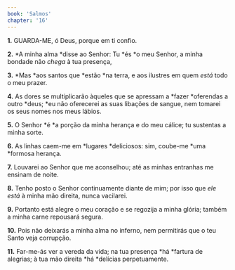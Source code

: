 ```yaml
---
book: 'Salmos'
chapter: '16'
---
```


**1.** GUARDA-ME, ó Deus, porque em ti confio.

**2.** *A minha alma *disse ao Senhor: Tu *és *o meu Senhor, a minha bondade não *chega* à tua presença,

**3.** *Mas *aos santos que *estão *na terra, e aos ilustres em quem *está* todo o meu prazer.

**4.** As dores se multiplicarão àqueles que se apressam a *fazer *oferendas a outro *deus; *eu não oferecerei as suas libações de sangue, nem tomarei os seus nomes nos meus lábios.

**5.** O Senhor *é *a porção da minha herança e do meu cálice; tu sustentas a minha sorte.

**6.** As linhas caem-me em *lugares *deliciosos: sim, coube-me *uma *formosa herança.

**7.** Louvarei ao Senhor que me aconselhou; até as minhas entranhas me ensinam de noite.

**8.** Tenho posto o Senhor continuamente diante de mim; por isso que *ele está* à minha mão direita, nunca vacilarei.

**9.** Portanto está alegre o meu coração e se regozija a minha glória; também a minha carne repousará segura.

**10.** Pois não deixarás a minha alma no inferno, nem permitirás que o teu Santo veja corrupção.

**11.** Far-me-ás ver a vereda da vida; na tua presença *há *fartura de alegrias; à tua mão direita *há *delícias perpetuamente.